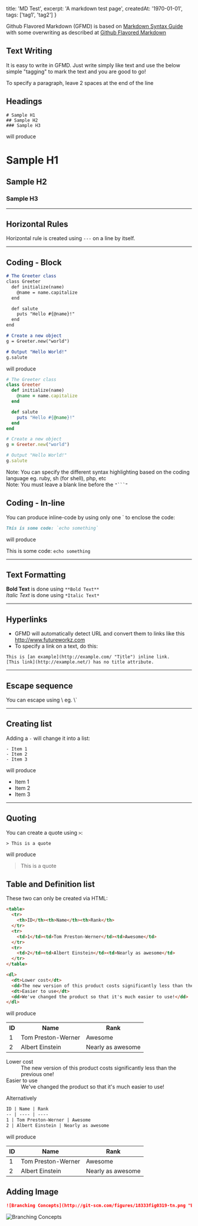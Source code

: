 
  title: 'MD Test',
  excerpt: 'A markdown test page',
  createdAt: '1970-01-01',
  tags: ['tag1', 'tag2']
}

Github Flavored Markdown (GFMD) is based on [Markdown Syntax Guide](http://daringfireball.net/projects/markdown/syntax) with some overwriting as described at [Github Flavored Markdown](http://github.github.com/github-flavored-markdown/)

## Text Writing
It is easy to write in GFMD. Just write simply like text and use the below simple "tagging" to mark the text and you are good to go!  

To specify a paragraph, leave 2 spaces at the end of the line

## Headings

```
# Sample H1
## Sample H2
### Sample H3
```

will produce
# Sample H1
## Sample H2
### Sample H3

---

## Horizontal Rules

Horizontal rule is created using `---` on a line by itself.

---

## Coding - Block

```md
# The Greeter class
class Greeter
  def initialize(name)
    @name = name.capitalize
  end

  def salute
    puts "Hello #{@name}!"
  end
end

# Create a new object
g = Greeter.new("world")

# Output "Hello World!"
g.salute
```
 
will produce  

```ruby
# The Greeter class
class Greeter
  def initialize(name)
    @name = name.capitalize
  end

  def salute
    puts "Hello #{@name}!"
  end
end

# Create a new object
g = Greeter.new("world")

# Output "Hello World!"
g.salute
```

Note: You can specify the different syntax highlighting based on the coding language eg. ruby, sh (for shell), php, etc  
Note: You must leave a blank line before the `"```"`

## Coding - In-line
You can produce inline-code by using only one \` to enclose the code:

```md
This is some code: `echo something`
```

will produce  

This is some code: `echo something`

---

## Text Formatting
**Bold Text** is done using `**Bold Text**`  
*Italic Text* is done using `*Italic Text*`

---

## Hyperlinks
- GFMD will automatically detect URL and convert them to links like this http://www.futureworkz.com
- To specify a link on a text, do this:

```
This is [an example](http://example.com/ "Title") inline link.
[This link](http://example.net/) has no title attribute.
```

---

## Escape sequence
You can escape using \\ eg. \\\`

---

## Creating list

Adding a `-` will change it into a list:

```
- Item 1
- Item 2
- Item 3
```

will produce

- Item 1
- Item 2
- Item 3

---

## Quoting

You can create a quote using `>`:

```
> This is a quote
```

will produce

> This is a quote

## Table and Definition list

These two can only be created via HTML:

```html
<table>
  <tr>
    <th>ID</th><th>Name</th><th>Rank</th>
  </tr>
  <tr>
    <td>1</td><td>Tom Preston-Werner</td><td>Awesome</td>
  </tr>
  <tr>
    <td>2</td><td>Albert Einstein</td><td>Nearly as awesome</td>
  </tr>
</table>

<dl>
  <dt>Lower cost</dt>
  <dd>The new version of this product costs significantly less than the previous one!</dd>
  <dt>Easier to use</dt>
  <dd>We've changed the product so that it's much easier to use!</dd>
</dl>

```

will produce

<table>
  <tr>
    <th>ID</th><th>Name</th><th>Rank</th>
  </tr>
  <tr>
    <td>1</td><td>Tom Preston-Werner</td><td>Awesome</td>
  </tr>
  <tr>
    <td>2</td><td>Albert Einstein</td><td>Nearly as awesome</td>
  </tr>
</table>

<dl>
  <dt>Lower cost</dt>
  <dd>The new version of this product costs significantly less than the previous one!</dd>
  <dt>Easier to use</dt>
  <dd>We've changed the product so that it's much easier to use!</dd>
</dl>


Alternatively

```md
ID | Name | Rank
-- | ---- | ----
1 | Tom Preston-Werner | Awesome
2 | Albert Einstein | Nearly as awesome
```

will produce

ID | Name | Rank
-- | ---- | ----
1 | Tom Preston-Werner | Awesome
2 | Albert Einstein | Nearly as awesome

## Adding Image

```md
![Branching Concepts](http://git-scm.com/figures/18333fig0319-tn.png "Branching Map")
```

![Branching Concepts](http://git-scm.com/figures/18333fig0319-tn.png "Branching Map")

